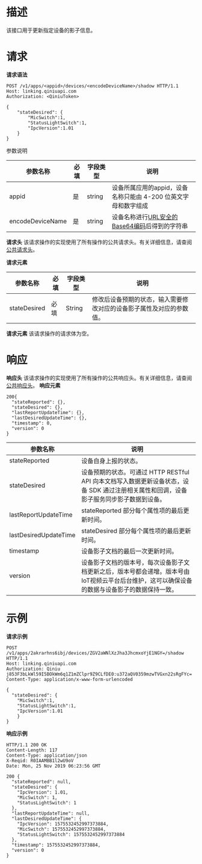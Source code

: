 # 描述
该接口用于更新指定设备的影子信息。

# 请求
**请求语法**

```
POST /v1/apps/<appid>/devices/<encodeDeviceName>/shadow HTTP/1.1
Host: linking.qiniuapi.com
Authorization: <QiniuToken>

{
	"stateDesired": {
		"MicSwitch":1,
		"StatusLightSwitch":1,
		"IpcVersion":1.01
	}
}

```
参数说明

|参数名称|必填|字段类型|说明|
|---|---|---|---|
|appid|是|string|设备所属应用的appid，设备名称只能由 4-200 位英文字母和数字组成|
|encodeDeviceName|是|string|设备名称进行[URL安全的Base64编码](https://developer.qiniu.com/kodo/manual/1231/appendix#1)后得到的字符串|

**请求头**
该请求操作的实现使用了所有操作的公共请求头。有关详细信息，请查阅[公共请求头](https://developer.qiniu.io/linking/api/5269/linking-http-headers)。

**请求元素**

|参数名称|必填|字段类型|说明|
|---|---|---|---|
|stateDesired|必填|String|修改后设备预期的状态，输入需要修改对应的设备影子属性及对应的参数值。|


**请求元素**
该请求操作的请求体为空。

# 响应
**响应头**
该请求操作的实现使用了所有操作的公共响应头。有关详细信息，请查阅[公共响应头](https://developer.qiniu.io/linking/api/5269/linking-http-headers)。
**响应元素**

```
200{
  "stateReported": {},
  "stateDesired": {},
  "lastReportUpdateTime": {},
  "lastDesiredUpdateTime": {},
  "timestamp": 0,
  "version": 0
}
```


|参数名称|说明|
|---|---|
|stateReported|设备自身上报的状态。|
|stateDesired|设备预期的状态。可通过 HTTP RESTful API 向本文档写入数据更新设备状态，设备 SDK 通过注册相关属性和回调，设备影子服务同步影子数据到设备。|
|lastReportUpdateTime|stateReported 部分每个属性项的最后更新时间。|
|lastDesiredUpdateTime|stateDesired 部分每个属性项的最后更新时间。|
|timestamp|设备影子文档的最后一次更新时间。|
|version|设备影子文档的版本号，每次设备影子文档更新之后，版本号都会递增。版本号由IoT视频云平台后台维护，这可以确保设备的数据与设备影子的数据保持一致。|


# 示例

**请求示例**

```
POST /v1/apps/2akrarhns6ibj/devices/ZGV2aWNlXzJha3JhcmxoYjE1NGY=/shadow HTTP/1.1
Host: linking.qiniuapi.com
Authorization: Qiniu j853F3bLkWl59I5BOkWm6q1Z1mZClpr9Z9CLfDE0:u372aQV0359mzwTVGxn22sRgFYc=
Content-Type: application/x-www-form-urlencoded

{
  "stateDesired": {
    "MicSwitch":1,
	"StatusLightSwitch":1,
	"IpcVersion":1.01
	}
}

```
**响应示例**

```
HTTP/1.1 200 OK
Content-Length: 117
Content-Type: application/json
X-Reqid: R0IAAMBB1l2wU9oV
Date: Mon, 25 Nov 2019 06:23:56 GMT

200 {
  "stateReported": null,
  "stateDesired": {
    "IpcVersion": 1.01,
    "MicSwitch": 1,
    "StatusLightSwitch": 1
  },
  "lastReportUpdateTime": null,
  "lastDesiredUpdateTime": {
    "IpcVersion": 1575532452997373884,
    "MicSwitch": 1575532452997373884,
    "StatusLightSwitch": 1575532452997373884
  },
  "timestamp": 1575532452997373884,
  "version": 0
}

```